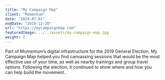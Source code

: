 ```yaml
---
title: "My Campaign Map"
client: "Momentum"
date: "2019-07-01"
endDate: "2019-12-20"
url: "https://mycampaignmap.com"
featuredImage: ../../assets/my-campaign-map.jpg
weight: 2
---
```


Part of Momentum’s digital infrastructure for the 2019 General Election, My Campaign Map helped you find canvassing sessions that would be the most effective use of your time, as well as nearby trainings and group travel options. Following the election, it continued to show where and how you can help build the movement.
